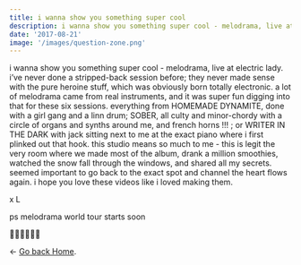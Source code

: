 ```yaml
---
title: i wanna show you something super cool
description: i wanna show you something super cool - melodrama, live at electric lady
date: '2017-08-21'
image: '/images/question-zone.png'
---
```


i wanna show you something super cool - melodrama, live at electric lady. 
i’ve never done a stripped-back session before; they never made sense with the pure heroine stuff, which was obviously born totally electronic. 
a lot of melodrama came from real instruments, and it was super fun digging into that for these six sessions. 
everything from HOMEMADE DYNAMITE, done with a girl gang and a linn drum; SOBER, all culty and minor-chordy with a circle of organs and synths around me, and french horns !!! ; or WRITER IN THE DARK with jack sitting next to me at the exact piano where i first plinked out that hook. 
this studio means so much to me - this is legit the very room where we made most of the album, drank a million smoothies, watched the snow fall through the windows, and shared all my secrets. 
seemed important to go back to the exact spot and channel the heart flows again. 
i hope you love these videos like i loved making them.

x L

ps melodrama world tour starts soon

🌼🌻🌹🌸🌺🌷

← [Go back Home](/).